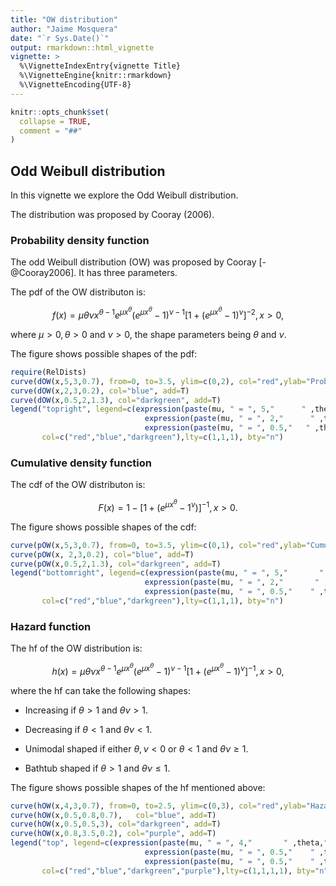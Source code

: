 ```yaml
---
title: "OW distribution"
author: "Jaime Mosquera"
date: "`r Sys.Date()`"
output: rmarkdown::html_vignette
vignette: >
  %\VignetteIndexEntry{vignette Title}
  %\VignetteEngine{knitr::rmarkdown}
  %\VignetteEncoding{UTF-8}
---
```


```r
knitr::opts_chunk$set(
  collapse = TRUE,
  comment = "##"
)
```

## Odd Weibull distribution

In this vignette we explore the Odd Weibull distribution.

The distribution was proposed by Cooray (2006).

### Probability density function 
The odd Weibull distribution (OW) was proposed by Cooray [-@Cooray2006]. It has three parameters. 

The pdf of the OW distributon is:

$$f(x)=\mu\theta\nu x^{\theta-1} e^{\mu x^{\theta}}
      (e^{\mu x^{\theta}}-1)^{\nu -1}[1+(e^{\mu      
      x^{\theta}}-1)^{\nu}]^{-2}, x>0,$$

where $\mu>0, \theta>0$ and $\nu>0$, the shape parameters being $\theta$ and $\nu$. 

The figure shows possible shapes of the pdf: 

```r
require(RelDists)
curve(dOW(x,5,3,0.7), from=0, to=3.5, ylim=c(0,2), col="red",ylab="Probability density function", las=1)
curve(dOW(x,2,3,0.2), col="blue", add=T) 
curve(dOW(x,0.5,2,1.3), col="darkgreen", add=T)
legend("topright", legend=c(expression(paste(mu, " = ", 5,"      " ,theta,"=",3,"   " ,nu," = ", 0.7)),
                              expression(paste(mu, " = ", 2,"      " ,theta,"=",3,"   " ,nu," = ", 0.2)),
                              expression(paste(mu, " = ", 0.5,"   " ,theta,"=",2,"   " ,nu," = ", 1.3))), 
       col=c("red","blue","darkgreen"),lty=c(1,1,1), bty="n")
```


### Cumulative density function 
The cdf of the OW distributon is:

$$F(x)=1-[1+(e^{\mu x^{\theta}}-1^\nu)]^{-1}, x>0.$$

The figure shows possible shapes of the cdf: 

```r
curve(pOW(x,5,3,0.7), from=0, to=3.5, ylim=c(0,1), col="red",ylab="Cumulative distribution function", las=1)
curve(pOW(x, 2,3,0.2), col="blue", add=T)
curve(pOW(x,0.5,2,1.3), col="darkgreen", add=T)
legend("bottomright", legend=c(expression(paste(mu, " = ", 5,"       " ,theta,"=",3,"    " ,nu," = ", 0.7)),
                              expression(paste(mu, " = ", 2,"       " ,theta,"=",3,"    " ,nu," = ", 0.2)),
                              expression(paste(mu, " = ", 0.5,"    " ,theta,"=",2,"    " ,nu," = ", 1.3))), 
       col=c("red","blue","darkgreen"),lty=c(1,1,1), bty="n")
```


### Hazard function
The hf of the OW distribution is:

$$h(x)=\mu\theta\nu x^{\theta-1} e^{\mu x^{\theta}}
      (e^{\mu x^{\theta}}-1)^{\nu -1}[1+(e^{\mu      
      x^{\theta}}-1)^{\nu}]^{-1}, x>0,$$
        
where the hf can take the following shapes:

+ Increasing if $\theta > 1$ and $\theta\nu > 1$.

+ Decreasing if $\theta < 1$ and $\theta\nu < 1$.

+ Unimodal shaped if either $\theta, \nu < 0$ or $\theta < 1$ and $\theta\nu \ge 1$.

+ Bathtub shaped if $\theta > 1$ and $\theta\nu \leq 1$.
      
The figure shows possible shapes of the hf mentioned above: 

```r
curve(hOW(x,4,3,0.7), from=0, to=2.5, ylim=c(0,3), col="red",ylab="Hazard function", las=1)
curve(hOW(x,0.5,0.8,0.7),   col="blue", add=T)
curve(hOW(x,0.5,0.5,3), col="darkgreen", add=T)
curve(hOW(x,0.8,3.5,0.2), col="purple", add=T)  
legend("top", legend=c(expression(paste(mu, " = ", 4,"       " ,theta,"=",3,"      " ,nu," = ", 0.7)),
                              expression(paste(mu, " = ", 0.5,"    " ,theta,"=",0.8,"   " ,nu," = ", 0.7)),
                              expression(paste(mu, " = ", 0.5,"    " ,theta,"=",0.5,"   " ,nu," = ", 3)), expression(paste(mu, " = ", 0.8,"    " ,theta,"=",3.5,"   " ,nu," = ", 0.2))), 
       col=c("red","blue","darkgreen","purple"),lty=c(1,1,1,1), bty="n")
```